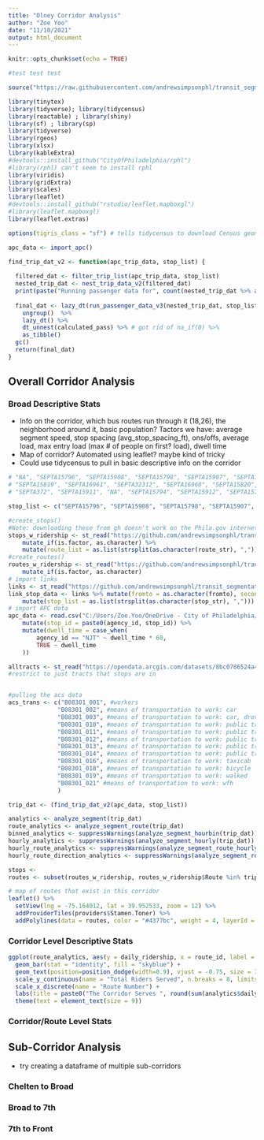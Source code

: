 ```yaml
---
title: "Olney Corridor Analysis"
author: "Zoe Yoo"
date: "11/10/2021"
output: html_document
---
```


```r
knitr::opts_chunk$set(echo = TRUE)

#test test test 

source("https://raw.githubusercontent.com/andrewsimpsonphl/transit_segmentation/master/code/segmentation_code.R")

library(tinytex)
library(tidyverse); library(tidycensus)
library(reactable) ; library(shiny)
library(sf) ; library(sp)
library(tidyverse)
library(rgeos)
library(xlsx)
library(kableExtra)
#devtools::install_github("CityOfPhiladelphia/rphl")
#library(rphl) can't seem to install rphl
library(viridis)
library(gridExtra)
library(scales)
library(leaflet)
#devtools::install_github("rstudio/leaflet.mapboxgl")
#library(leaflet.mapboxgl)
library(leaflet.extras)

options(tigris_class = "sf") # tells tidycensus to download Census geometries in the sf or Simple Feature format

apc_data <- import_apc()

find_trip_dat_v2 <- function(apc_trip_data, stop_list) {
  
  filtered_dat <- filter_trip_list(apc_trip_data, stop_list)
  nested_trip_dat <- nest_trip_data_v2(filtered_dat)
  print(paste("Running passenger data for", count(nested_trip_dat %>% as_tibble()), "trips", sep = " "))
  
  final_dat <- lazy_dt(run_passenger_data_v3(nested_trip_dat, stop_list)) %>%
    ungroup()  %>%
    lazy_dt() %>%
    dt_unnest(calculated_pass) %>% # got rid of na_if(0) %>% 
    as_tibble()
  gc()
  return(final_dat)
}


```


## Overall Corridor Analysis

### Broad Descriptive Stats
* Info on the corridor, which bus routes run through it (18,26), the neighborhood around it, basic population?
Tactors we have: average segment speed, stop spacing (avg_stop_spacing_ft), ons/offs, average load, max entry load (max # of people on first? load), dwell time
* Map of corridor? Automated using leaflet? maybe kind of tricky
* Could use tidycensus to pull in basic descriptive info on the corridor

```r
# "NA", "SEPTA15796", "SEPTA15908", "SEPTA15798", "SEPTA15907", "SEPTA15799", "SEPTA28699", "SEPTA15800", "SEPTA16966", "SEPTA15814", "SEPTA16965", "SEPTA381","SEPTA15795", "SEPTA373","SEPTA382","SEPTA15910" # Broad-7th
# "SEPTA15819", "SEPTA16961", "SEPTA32312", "SEPTA16960", "SEPTA15820", "SEPTA16959", "SEPTA15822", "SEPTA15697", "SEPTA15899", "SEPTA15818", "SEPTA16962", "SEPTA16963", "SEPTA15815", "SEPTA16964", "SEPTA15817" # 7th-Front
# "SEPTA372", "SEPTA15911", "NA", "SEPTA15794", "SEPTA15912", "SEPTA15789", "SEPTA15915", "SEPTA15586", "SEPTA15793", "SEPTA15913", "SEPTA15791", "SEPTA15914", "SEPTA15792", "SEPTA15786", "SEPTA15916", "SEPTA15782", "SEPTA15917", "SEPTA15587", "SEPTA16979", "SEPTA15779", "SEPTA15918", "SEPTA15919" #Chelten-Broad

stop_list <- c("SEPTA15796", "SEPTA15908", "SEPTA15798", "SEPTA15907", "SEPTA15799", "SEPTA28699", "SEPTA15800", "SEPTA16966", "SEPTA15814", "SEPTA16965", "SEPTA381","SEPTA15795", "SEPTA373","SEPTA382","SEPTA15910","SEPTA15819", "SEPTA16961", "SEPTA32312", "SEPTA16960", "SEPTA15820", "SEPTA16959", "SEPTA15822", "SEPTA15697", "SEPTA15899", "SEPTA15818", "SEPTA16962", "SEPTA16963", "SEPTA15815", "SEPTA16964", "SEPTA15817","SEPTA372", "SEPTA15911", "SEPTA15794", "SEPTA15912", "SEPTA15789", "SEPTA15915", "SEPTA15586", "SEPTA15793", "SEPTA15913", "SEPTA15791", "SEPTA15914", "SEPTA15792", "SEPTA15786", "SEPTA15916", "SEPTA15782", "SEPTA15917", "SEPTA15587", "SEPTA16979", "SEPTA15779", "SEPTA15918", "SEPTA15919")

#create_stops()
#Note: downloading these from gh doesn't work on the Phila.gov internet for whatever reason
stops_w_ridership <- st_read("https://github.com/andrewsimpsonphl/transit_segmentation/raw/master/data/stops_ridership.geojson") %>% 
    mutate_if(is.factor, as.character) %>% 
    mutate(route_list = as.list(strsplit(as.character(route_str), ",")))
#create_routes()
routes_w_ridership <- st_read("https://github.com/andrewsimpsonphl/transit_segmentation/raw/master/data/routes_ridership.geojson") %>% 
    mutate_if(is.factor, as.character)
# import links
links <- st_read("https://github.com/andrewsimpsonphl/transit_segmentation/raw/master/data/links_with_stops.geojson") 
link_stop_data <- links %>% mutate(fromto = as.character(fromto), secondLocationID = as.character(secondLocationID)) %>% 
    mutate(stop_list = as.list(strsplit(as.character(stop_str), ","))) 
# import APC data
apc_data <- read.csv("C:/Users/Zoe.Yoo/OneDrive - City of Philadelphia/transit_segmentation/data/combined_apc_dataset.csv") %>%  
    mutate(stop_id = paste0(agency_id, stop_id)) %>% 
    mutate(dwell_time = case_when(
        agency_id == "NJT" ~ dwell_time * 60,
        TRUE ~ dwell_time
    ))

alltracts <- st_read("https://opendata.arcgis.com/datasets/8bc0786524a4486bb3cf0f9862ad0fbf_0.geojson")
#restrict to just tracts that stops are in


#pulling the acs data
acs_trans <- c("B08301_001", #workers
              "B08301_002", #means of transportation to work: car
              "B08301_003", #means of transportation to work: car, drove alone
              "B08301_010", #means of transportation to work: public transit
              "B08301_011", #means of transportation to work: public transit, bus
              "B08301_012", #means of transportation to work: public transit, subway
              "B08301_013", #means of transportation to work: public transit, commuter rail
              "B08301_014", #means of transportation to work: public transit, light rail/trolley
              "B08301_016", #means of transportation to work: taxicab
              "B08301_018", #means of transportation to work: bicycle
              "B08301_019", #means of transportation to work: walked
              "B08301_021" #means of transportation to work: wfh
              )

trip_dat <- (find_trip_dat_v2(apc_data, stop_list))

analytics <- analyze_segment(trip_dat)
route_analytics <- analyze_segment_route(trip_dat)
binned_analytics <- suppressWarnings(analyze_segment_hourbin(trip_dat))
hourly_analytics <- suppressWarnings(analyze_segment_hourly(trip_dat))
hourly_route_analytics <- suppressWarnings(analyze_segment_route_hourly(trip_dat))
hourly_route_direction_analytics <- suppressWarnings(analyze_segment_route_direction_hourly(trip_dat))


```

```r

stops <- 
routes <- subset(routes_w_ridership, routes_w_ridership$Route %in% trip_dat$route_id)

# map of routes that exist in this corridor
leaflet() %>% 
  setView(lng = -75.164012, lat = 39.952533, zoom = 12) %>% 
  addProviderTiles(providers$Stamen.Toner) %>% 
  addPolylines(data = routes, color = "#4377bc", weight = 4, layerId = link_stop_data$fromto, opacity = 0.5)
```

### Corridor Level Descriptive Stats

```r

ggplot(route_analytics, aes(y = daily_ridership, x = route_id, label = daily_ridership)) + 
  geom_bar(stat = "identity", fill = "skyblue") +
  geom_text(position=position_dodge(width=0.9), vjust = -0.75, size = 3) +
  scale_y_continuous(name = "Total Riders Served", n.breaks = 8, limits = c(0, max(route_analytics$daily_ridership) * 1.1)) + 
  scale_x_discrete(name = "Route Number") + 
  labs(title = paste0("The Corridor Serves ", round(sum(analytics$daily_ridership)), " Riders per Day")) +
  theme(text = element_text(size = 9))

```


### Corridor/Route Level Stats


## Sub-Corridor Analysis

* try creating a dataframe of multiple sub-corridors

### Chelten to Broad



### Broad to 7th


### 7th to Front

